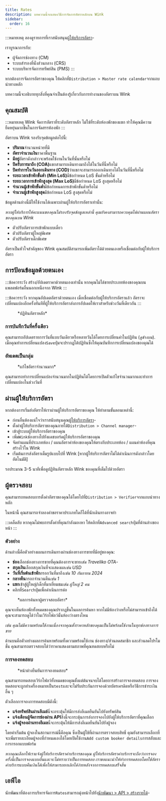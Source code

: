 ```yaml
---
title: Rates
description: บทความนี้จะแสดงวิธีการจัดการอัตราหลักบน Wink
sidebar:
  order: 16
---
```


:::หมายเหตุ
ลองดูรายการที่เราสนับสนุน[ผู้ให้บริการอัตรา](/extranet/rate-providers)-

เราบูรณาการกับ:

* ผู้จัดการช่องทาง (CM)
* ระบบสำรองที่นั่งส่วนกลาง (CRS)
* ระบบบริหารจัดการทรัพย์สิน (PMS)
  :::

หากต้องการจัดการอัตราของคุณ ให้คลิกที่`Distribution > Master rate calendar`จากแถบนำทางหลัก

บทความนี้จะอธิบายทุกสิ่งที่คุณจำเป็นต้องรู้เกี่ยวกับการทำงานของอัตราบน Wink

## คุณสมบัติ

:::หมายเหตุ
Wink จัดการอัตราที่ระดับอัตราหลัก ไม่ใช่ที่ระดับห้องพักของแขก ทำให้คุณมีความยืดหยุ่นมากขึ้นในการจัดสรรห้องพัก
:::

อัตราบน Wink รองรับจุดข้อมูลต่อไปนี้:

* **ปริมาณ**จำนวนหน่วยที่มี
* **อัตราจำนวนเงิน**ราคาพื้นฐาน
* **มีอยู่**อัตราดังกล่าวจะพร้อมใช้งานในวันที่นั้นหรือไม่
* **ปิดรับการมาถึง (COA)**&#xE41;ขกสามารถเดินทางมาถึงได้ในวันที่นี้หรือไม่
* **ปิดทำการในวันออกเดินทาง (COD)**&#xE27;่าแขกจะสามารถออกเดินทางได้ในวันที่นี้หรือไม่
* **ระยะเวลาเข้าพักขั้นต่ำ (Min LoS)**&#xE21;ีข้อกำหนด LoS ขั้นต่ำหรือไม่
* **ระยะเวลาการเข้าพักสูงสุด (Max LoS)**&#xE21;ีข้อกำหนด LoS สูงสุดหรือไม่
* **จำนวนผู้เข้าพักขั้นต่ำ**มีข้อกำหนดการเข้าพักขั้นต่ำหรือไม่
* **จำนวนผู้เข้าพักสูงสุด**มีข้อกำหนด LoS สูงสุดหรือไม่

ข้อมูลด้านล่างนี้มีให้ใช้งานได้เฉพาะผ่านผู้ให้บริการอัตราเท่านั้น:

*หากผู้ให้บริการให้คะแนนของคุณไม่รองรับจุดข้อมูลเหล่านี้ คุณยังคงสามารถควบคุมได้ผ่านแผนอัตราของคุณบน Wink*

* ตัวปรับอัตราการเข้าพักแบบเดี่ยว
* ตัวปรับอัตราผู้ใหญ่พิเศษ
* ตัวปรับอัตราเด็กพิเศษ

อัตราเป็นหัวใจสำคัญของ Wink คุณสมบัติสามารถเพิ่มอัตราได้ด้วยตนเองหรือเชื่อมต่อกับผู้ให้บริการอัตรา

## การป้อนข้อมูลด้วยตนเอง

:::ข้อควรระวัง
สร้าง/อัปเดตราคาด้วยตนเองเท่านั้น หากคุณไม่ได้ขายประเภทห้องของคุณบนแพลตฟอร์มอื่นนอกเหนือจาก Wink
:::

:::ข้อควรระวัง
หากคุณอัปเดตอัตราด้วยตนเอง เมื่อเชื่อมต่อกับผู้ให้บริการอัตราแล้ว อัตราจะเปลี่ยนแปลงอีกครั้งทันทีที่ผู้ให้บริการอัตราส่งการอัปเดตให้เราสำหรับช่วงวันที่เดียวกัน
:::

<figure>
  <CloudinaryImage width="700" height="251" resize="scale" quality="best" alt="ปฏิทินอัตราหลัก" src="academy/rate-calendar" errorImage="noimage_opaque_nyrtl0.png" />

  <figcaption>*ปฏิทินอัตราหลัก*</figcaption>
</figure>


### การบันทึกวันที่ครั้งเดียว

คุณสามารถอัปเดตรายการวันที่แบบวันเดียวหรือหลายวันได้โดยการเปลี่ยนค่าในปฏิทิน (*ดูข้างบน*). เมื่อคุณทำการเปลี่ยนแปลง`Save`ปุ่มจะปรากฏใต้ปฏิทินซึ่งให้คุณบันทึกการเปลี่ยนแปลงของคุณได้

### อัพเดตเป็นกลุ่ม

<figure>
  <CloudinaryImage width="700" height="267" resize="scale" quality="best" alt="แก้ไขอัตราจำนวนมาก" src="academy/bulk-editor" errorImage="noimage_opaque_nyrtl0.png" />

  <figcaption>*แก้ไขอัตราจำนวนมาก*</figcaption>
</figure>


คุณสามารถทำการเปลี่ยนแปลงจำนวนมากในปฏิทินได้โดยการเปิดตัวแก้ไขจำนวนมากและทำการเปลี่ยนแปลงในช่วงวันที่

## ผ่านผู้ให้บริการอัตรา

หากต้องการเริ่มส่งอัตราให้เราผ่านผู้ให้บริการอัตราของคุณ ให้ทำตามขั้นตอนเหล่านี้:

* ก่อนอื่นต้องแน่ใจว่าเราสนับสนุนคุณ[ผู้ให้บริการอัตรา](/extranet/rate-providers)-
* ตั้งค่าผู้ให้บริการอัตราของคุณภายใต้`Distribution > Channel manager`-
* เข้าสู่ระบบผู้ให้บริการอัตราของคุณ
* เพิ่ม`Wink`ช่องทางไปยังแดชบอร์ดผู้ให้บริการอัตราของคุณ
* จัดทำแผนที่ประเภทห้อง / แผนอัตราค่าห้องของคุณให้ตรงกับประเภทห้อง / แผนค่าห้องที่คุณสร้างไว้ใน Wink
* เริ่มต้นการส่งอัตราเต็มรูปแบบไปที่ Wink \[หากผู้ให้บริการอัตราไม่ได้ดำเนินการดังกล่าวโดยอัตโนมัติ]

รอประมาณ 3-5 นาทีเพื่อดูปฏิทินอัตราหลัก Wink ของคุณที่เต็มไปด้วยอัตรา

## ผู้ตรวจสอบ

คุณสามารถทดสอบการตั้งค่าอัตราของคุณได้โดยไปที่`Distribution > Verifier`จากแถบนำทางหลัก

ในหน้านี้ คุณสามารถจำลองคำขอราคาประเภทใดก็ได้ที่นักเดินทางอาจทำ

:::เคล็ดลับ
หากคุณไม่พบการตั้งค่าที่คุณกำลังมองหา ให้คลิกที่`Advanced search`ปุ่มที่ด้านล่างของหน้า
:::

### ตัวอย่าง

ด้านล่างนี้คือตัวอย่างแผนการเดินทางผ่านช่องทางการขายที่มีอยู่ของคุณ:

* **ช่อง**เลือกช่องทางการขายที่คุณต้องการจะขาย*เช่น Traveliko OTA*-
* **สกุลเงิน**เลือกสกุลเงินที่จะแสดงผล*เช่น USD*
* **วันที่เริ่มต้นเข้าพัก**กรอกวันที่มาถึง*เช่น 10 กันยายน 2024*
* **กลางคืน**กรอกจำนวนคืน*เช่น 1*
* **แขก**เข้าสู่ผู้ใหญ่/เด็กที่มาเยี่ยมชม*เช่น ผู้ใหญ่ 2 คน*
* คลิกที่`Search`ปุ่มเพื่อดำเนินการต่อ

<figure>
  <CloudinaryImage width="350" height="501" resize="scale" quality="best" alt="ผลการตรวจสอบอัตรา" src="academy/rate-verifier" errorImage="noimage_opaque_nyrtl0.png" />

  <figcaption>*ผลการค้นหาผู้ตรวจสอบอัตรา*</figcaption>
</figure>


คุณจะเห็นห้องพักทั้งหมดของคุณปรากฏขึ้นในผลการค้นหา
หากไม่มีห้องว่างหรือไม่สามารถเข้าถึงได้ คุณจะสามารถดูได้ว่าในเวิร์กโฟลว์นั้นห้องว่างตรงไหน

*เช่น คุณไม่มีความพร้อมใช้งานเนื่องจากคุณตั้งราคาหลักของคุณเป็นไม่พร้อมใช้งานในทุกช่องทางการขาย*

ด้านบนคือตัวอย่างผลการค้นหาพร้อมทั้งความพร้อมใช้งาน ช่องทาง/ส่วนลดสมาชิก และส่วนลดโปรโมชั่น
คุณสามารถตรวจสอบได้ว่าราคาแสดงตามสภาพที่คุณทดสอบหรือไม่

### การจองทดสอบ

<figure>
  <CloudinaryImage width="350" height="459" resize="scale" quality="best" alt="ทดลองจองโมดอล" src="academy/test-booking" errorImage="noimage_opaque_nyrtl0.png" />

  <figcaption>*หน้าต่างยืนยันการจองทดสอบ*</figcaption>
</figure>


คุณสามารถทดสอบเวิร์กโฟลว์ทั้งหมดของคุณตั้งแต่ต้นจนจบได้โดยการสร้างการจองทดสอบ
การจองทดสอบจะถูกทำเครื่องหมายเป็น`test`และจะไม่รับประกันการจองด้วยบัตรเครดิตหรือวิธีการชำระเงินอื่น ๆ

ตัวเลือกการจองการทดสอบมีดังนี้:

* **แจ้งทรัพย์สินผ่านอีเมล์**นี่จะกระตุ้นให้มีการส่งอีเมลยืนยันไปยังทรัพย์สิน
* **แจ้งเตือนผู้จัดการช่องผ่าน API**สิ่งนี้จะกระตุ้นการส่งการจองไปยังผู้ให้บริการอัตราที่คุณเลือก
* **แจ้งผู้จองผ่านทางอีเมล**นี่จะกระตุ้นให้มีการส่งอีเมลยืนยันไปยังผู้จอง

โดยค่าเริ่มต้น ผู้จองในสถานการณ์นี้คือคุณ ซึ่งเป็นผู้ใช้ที่ผ่านการตรวจสอบสิทธิ์ คุณยังสามารถเลือกที่จะเพิ่มรายละเอียดผู้จองที่กำหนดเองได้โดยเปิดใช้งาน`Add custom booker details`การสลับและการกรอกแบบฟอร์ม

*หากคุณเลือกให้เราแจ้งผู้ให้บริการอัตราค่าบริการของคุณ ผู้ให้บริการอัตราค่าบริการจะถือว่าการจองครั้งนี้เป็นการจองแบบอื่นและจะไม่ทราบว่าเป็นการทดสอบ เราขอแนะนำให้ทำการทดสอบโดยใช้อัตราค่าบริการแบบคืนเงินได้เพื่อให้สามารถยกเลิกได้ง่ายหลังจากการทดสอบเสร็จสิ้น*

## เอพีไอ

นักพัฒนาที่ต้องการบริหารจัดการ`Rates`สามารถมุ่งหน้าไปยัง[นักพัฒนา > API > สร้างรายได้](/developers/apis/#monetize-api)-

